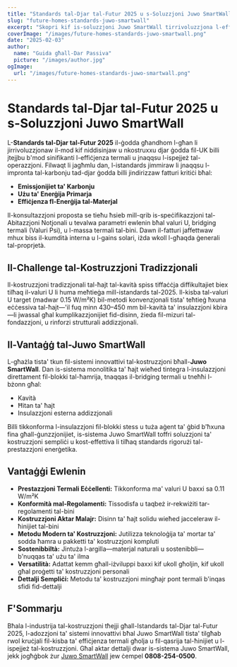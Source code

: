 ```yaml
---
title: "Standards tal-Djar tal-Futur 2025 u s-Soluzzjoni Juwo SmartWall"
slug: "future-homes-standards-juwo-smartwall"
excerpt: "Skopri kif is-soluzzjoni Juwo SmartWall tirrivoluzzjona l-effiċjenza termali u l-istandards tal-kostruzzjoni għal djar futuri."
coverImage: "/images/future-homes-standards-juwo-smartwall.png"
date: "2025-02-03"
author:
  name: "Guida għall-Dar Passiva"
  picture: "/images/author.jpg"
ogImage:
  url: "/images/future-homes-standards-juwo-smartwall.png"
---
```


# Standards tal-Djar tal-Futur 2025 u s-Soluzzjoni Juwo SmartWall

L-**Standards tal-Djar tal-Futur 2025** il-ġodda għandhom l-għan li jirrivoluzzjonaw il-mod kif niddisinjaw u nkostruxxu djar ġodda fil-UK billi jtejjbu b'mod sinifikanti l-effiċjenza termali u jnaqqsu l-ispejjeż tal-operazzjoni. Filwaqt li jagħmlu dan, l-istandards jimmiraw li jnaqqsu l-impronta tal-karbonju tad-djar ġodda billi jindirizzaw fatturi kritiċi bħal:

- **Emissjonijiet ta' Karbonju**
- **Użu ta' Enerġija Primarja**
- **Effiċjenza fl-Enerġija tal-Materjal**

Il-konsultazzjoni proposta se tieħu ħsieb mill-qrib is-speċifikazzjoni tal-Abitazzjoni Notjonali u tevalwa parametri ewlenin bħal valuri U, bridging termali (Valuri Psi), u l-massa termali tal-bini. Dawn il-fatturi jaffettwaw mhux biss il-kumdità interna u l-gains solari, iżda wkoll l-għaqda ġenerali tal-proprjetà.

## Il-Challenge tal-Kostruzzjoni Tradizzjonali

Il-kostruzzjoni tradizzjonali tal-ħajt tal-kavità spiss tiffaċċja diffikultajiet biex tilħaq il-valuri U li huma meħtieġa mill-istandards tal-2025. Il-kisba tal-valuri U target (madwar 0.15 W/m²K) bil-metodi konvenzjonali tista' teħtieġ ħxuna eċċessiva tal-ħajt—'il fuq minn 430–450 mm bil-kavità ta' insulazzjoni kbira—li jwassal għal kumplikazzjonijiet fid-disinn, żieda fil-mizuri tal-fondazzjoni, u rinforzi strutturali addizzjonali.

## Il-Vantaġġ tal-Juwo SmartWall

L-għażla tista' tkun fil-sistemi innovattivi tal-kostruzzjoni bħall-**Juwo SmartWall**. Dan is-sistema monolitika ta' ħajt wieħed tintegra l-insulazzjoni direttament fil-blokki tal-ħamrija, tnaqqas il-bridging termali u tneħħi l-bżonn għal:

- Kavità
- Ħitan ta' ħajt
- Insulazzjoni esterna addizzjonali

Billi tikkonforma l-insulazzjoni fil-blokki stess u tuża aġent ta' ġbid b'ħxuna fina għall-ġunzzjonijiet, is-sistema Juwo SmartWall toffri soluzzjoni ta' kostruzzjoni sempliċi u kost-effettiva li tilħaq standards rigorużi tal-prestazzjoni enerġetika.

## Vantaġġi Ewlenin

- **Prestazzjoni Termali Eċċellenti:** Tikkonforma ma' valuri U baxxi sa 0.11 W/m²K
- **Konformità mal-Regolamenti:** Tissodisfa u taqbeż ir-rekwiżiti tar-regolamenti tal-bini
- **Kostruzzjoni Aktar Malajr:** Disinn ta' ħajt solidu wieħed jacceleraw il-ħinijiet tal-bini
- **Metodu Modern ta' Kostruzzjoni:** Jutilizza teknoloġija ta' mortar ta' sodda ħamra u pakketti ta' kostruzzjoni kompluti
- **Sostenibbiltà:** Jintuża l-argilla—materjal naturali u sostenibbli—b'nuqqas ta' użu ta' ilma
- **Versatilità:** Adattat kemm għall-iżviluppi baxxi kif ukoll għoljin, kif ukoll għal proġetti ta' kostruzzjoni personali
- **Dettalji Sempliċi:** Metodu ta' kostruzzjoni mingħajr pont termali b'inqas sfidi fid-dettalji

## F'Sommarju

Bħala l-industrija tal-kostruzzjoni tħejji għall-Istandards tal-Djar tal-Futur 2025, l-adozzjoni ta' sistemi innovattivi bħal Juwo SmartWall tista' tilgħab rwol kruċjali fil-kisba ta' effiċjenza termali għolja u fil-qasrija tal-ħinijiet u l-ispejjeż tal-kostruzzjoni. Għal aktar dettalji dwar is-sistema Juwo SmartWall, jekk jogħġbok żur [Juwo SmartWall](http://www.Juwo-SmartWall.co.uk) jew ċempel **0808-254-0500**.